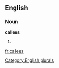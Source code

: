 ==English==

===Noun===
'''callees'''

# {{plural of|[[callee]]}}

[[Category:English plurals]]

[[fr:callees]]
